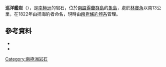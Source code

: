 {{Coord|61|13|S|55|28|W|source:GNIS|display=title}}

'''巡洋艦岩'''（{{lang-en|Cruiser Rocks}}），是[[南極洲|南極洲]]的岩石，位於[[南設得蘭群島|南設得蘭群島]]的[[象島_(南極洲)|象島]]，處於[[林賽角|林賽角]]以南13公里，在1822年由捕海豹者命名，現時由[[南極條約體系|南極條約體系]]管理。

==參考資料==
*{{cite gnis | type = antarid | id = 3366| name = Cruiser Rocks | accessdate = 2011-12-07}}
*{{usgs-gazetteer|id=3366}}

{{Antarctica-geo-stub}}
[[Category:南極洲岩石|Category:南極洲岩石]]